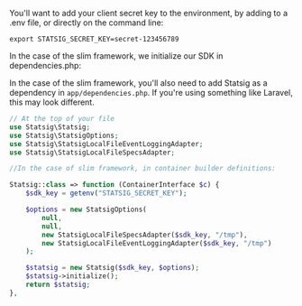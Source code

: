 You'll want to add your client secret key to the environment, by adding to a .env file, or directly on the command line: 

```shell
export STATSIG_SECRET_KEY=secret-123456789
```

In the case of the slim framework, we initialize our SDK in dependencies.php:

In the case of the slim framework, you'll also need to add Statsig as a dependency in `app/dependencies.php`. If you're using something like Laravel, this may look different.

```php
// At the top of your file
use Statsig\Statsig;
use Statsig\StatsigOptions;
use Statsig\StatsigLocalFileEventLoggingAdapter;
use Statsig\StatsigLocalFileSpecsAdapter;

//In the case of slim framework, in container builder definitions:

Statsig::class => function (ContainerInterface $c) {
    $sdk_key = getenv("STATSIG_SECRET_KEY");

    $options = new StatsigOptions(
        null,
        null,
        new StatsigLocalFileSpecsAdapter($sdk_key, "/tmp"),
        new StatsigLocalFileEventLoggingAdapter($sdk_key, "/tmp")
    );

    $statsig = new Statsig($sdk_key, $options);
    $statsig->initialize();
    return $statsig;
},
```